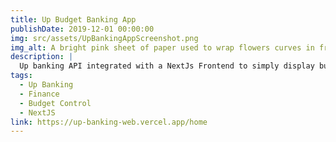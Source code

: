 ```yaml
---
title: Up Budget Banking App
publishDate: 2019-12-01 00:00:00
img: src/assets/UpBankingAppScreenshot.png
img_alt: A bright pink sheet of paper used to wrap flowers curves in front of rich blue background
description: |
  Up banking API integrated with a NextJs Frontend to simply display budget data.
tags:
  - Up Banking
  - Finance
  - Budget Control
  - NextJS
link: https://up-banking-web.vercel.app/home
---
```



<Title text="Up Banking Budget App" />

<ImageLink
  imageSrc="../src/assets/UpBankingAppScreenshot.png"
  imageAlt="Up banking screenshot"
  to={"https://up-banking-web.vercel.app/home"}
/>

<Paragraph
  text={
    "An app that allows a user to enter their API Key, and get a web view of all their accounts and transactions."
  }
/>{" "}

<Paragraph
  text={
    "Users are prompted to enter their specific API key for their account which is stored in local storage"
  }
/>

<Paragraph
  text={
    "After entering an API Key users are then able to view their accounts and transaction data. (New features coming soon!)"
  }
/>

<Image
  imageSrc="../src/assets/UpBankingScreenshot3.png"
  imageAlt="Up banking screenshot3"
/>
<b> Accounts - A overview level of all the accounts </b>

<Image
  imageSrc="../src/assets/UpBankingScreenshot4.png"
  imageAlt="Up banking screenshot4"
/>
<b> Transactions - A tabulated table displaying all money flow. </b>

<Paragraph text={"... and more features coming soon!"} />
